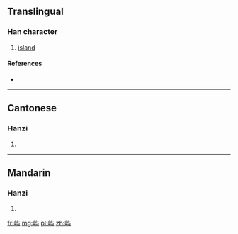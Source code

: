 {{also|嶼}}
==Translingual==

===Han character===
{{Han char|rn=46|rad=山|as=03|sn=6|four=|canj=山卜尸一 (UYSM)}}

# [[island]]

====References====
* {{Han ref|kx=0307.271|hdz=10761.060|uh=5C7F|ud=23679}}

----

==Cantonese==

===Hanzi===
{{yue-hanzi|jyut=|y=jeui6, yu4|tra=嶼}}

# {{defn|lang=yue|sort=山03}}

----

==Mandarin==

===Hanzi===
{{cmn-hanzi|tra=嶼|pin=[[yǔ]] ([[yu3]])|wg=yü<sup>3</sup>}}

# {{defn|lang=cmn|sort=山03}}

[[fr:屿]]
[[mg:屿]]
[[pl:屿]]
[[zh:屿]]